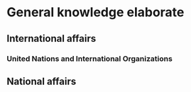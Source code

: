 # General knowledge elaborate

## International affairs

### United Nations and International Organizations

\begin{questions}

\question World conference on Women, 1975

\begin{solution}

The conference was held between 19 June and 2 July 1975 in Mexico City, Mexico. It was the first international conference held by the United Nations to focus solely on women's issues and marked a turning point in policy directives. After this meeting, women were viewed as part of the process to develop and implement policy, rather than recipients of assistance. The conference was one of the events established for International Women's Year and led to the creation of both the United Nations Decade for Women and follow-up conferences to evaluate the progress that had been made in eliminating discrimination against women and their equality. Two documents were adopted from the conference proceedings, the World Plan of Action which had specific targets for nations to implement for women's improvement and the Declaration of Mexico on the Equality of Women and Their Contribution to Development and Peace, which discussed how nations foreign policy actions impacted women. It also led to the establishment of the International Research and Training Institute for the Advancement of Women to track improvements and continuing issues and the United Nations Development Fund for Women to provide funding for developmental programs. The conference marked the first time that the parallel Tribune meeting was successful in submitting input to the official meeting and became a catalyst for women's groups to form throughout the world.

\end{solution}

\question United Nations Commission on Status of Women

\begin{solution}

The Commission on the Status of Women (CSW or UNCSW) is a functional commission of the United Nations Economic and Social Council (ECOSOC), one of the main UN organs within the United Nations. CSW has been described as the UN organ promoting gender equality and the empowerment of women. Every year, representatives of Member States gather at United Nations Headquarters in New York to evaluate progress on gender equality, identify challenges, set global standards and formulate concrete policies to promote gender equality and advancement of women worldwide. In April 2017, ECOSOC elected 13 new members to CSW for a four-year term 2018–2022. One of the new members is Saudi Arabia, which has been criticised for its treatment of women.

The commission was formed on 21 June 1946 and is headquartered in NY, USA.

\end{solution}

\end{questions}

## National affairs

\begin{questions}

\question Describe the 15th plan approach paper:
% \makeemptybox{1.5in} % use this to provide a box in question
\begin{solution}
The 15th plan approach paper is a piece of shit.
\end{solution}

\question Write about BIMSTEC.

\end{questions}

\begin{questions}

\question Discuss about the major impacts on people's lifestyle due to the geographic conditions of Nepal.

% \makeemptybox{1.5in} % use this to provide a box in question
\begin{solution}

Physical geography is the study of natural features and phenomena on the planet's surface and our interactions with them. These features include vegetation, climate, the local water cycle, and land formations. Geography doesn't just determine whether humans can live in a certain area or not, it also determines people's lifestyles, as they adapt to the available food and climate patterns. As humans have migrated across the planet, they have had to adapt to all the changing conditions they were exposed to. At first, particular cultures develop because of the physical landscape. Over time, those cultures exert their own influence on the landscape around them.

Life cannot be the same in arctic regions as in the tropics; nor upon deserts of drifting sand as upon the grassy steppes which afford the natural home for wandering shepherds and their herds; nor upon the seacoast with its fisheries and commerce as among the mountains with their forests and mines. But it is not alone the extreme and unusual manifestations of nature which affect the life of man. So relatively inconspicuous a fact as the presence of a creature adapted to become a beast of burden might enable one people to grow into a triumphant race, contributors to a dominant civilization, and the absence of such a creature might condemn another race to backwardness and final extinction.

Geography, in overall, affects socio-economic lifestyle of people in following ways:

\begin{enumerate}
\item Geographic conditions determine the size of populations.
\item The economic occupations of a people are determined by their geographic environment.
\item Stagnation or progression are conditioned largely by geographic surroundings.
\item Lawlessness is the natural consequence of geographic inaccessibility
\item The form of government is affected by geographic conditions
\item Tastes and social and domestic customs are influenced by geographic conditions: Football is out of place in the tropics, and ice-skating is impossible. Athletic sports are indigenous to cool climates, and are the objects of amazement to inhabitants of torrid regions. The long evenings of the northern winter call into being suitable pastimes.
\item Ethical differences are largely influenced by geographic environment
\item Mythologies and religions are influenced by geographic environment: What the nature-myths of a people shall be depends in part upon what aspects of nature in their neighborhood are most impressive, whether they live by the sea, upon the banks of a great river, among the mountains, in the depths of the forest, or on a plain where the overarching sky with sun and stars chiefly command the gaze. The existing form of earthly power and authority tends to shape man's notion of divine rule.
\item Geographic conditions affect the moods and psychic tendencies of a people: General vital processes, upon which the action of the brain and nervous system depends, affected by conditions of heat, light, and moisture, but the nerves themselves are directly stimulated or depressed. To this cause has been ascribed the fact that the cradles of civilization have been found in dry regions like the Egyptian oasis in the desert, and the plains of Iran and of Central America. Not only does climate affect the permanent tendencies of races, but passing changes of the seasons affect the moods of men. Alternations of the seasons give variety to life and stimulation to the imagination.
\item Routes followed by migration, war and commerce have been marked out by geographic highways, and these have been the great distributers of human populations, customs, and commodities.
\end{enumerate}

\textbf{Land Formation}
Land formation is the physical shape of an area and the several processes that help form that shape. One process that makes a big impact is plate tectonics: the movements of crustal plates on the Earth's surface. These plates are constantly sliding past and colliding into one another. Plate movements can affect the availability of water by disrupting rivers and they disturb land formations that humans have settled on, like an earthquake ravaging a major city. Animals hunted by humans for food can be displaced as well, forcing people to move to another area to survive. Thronging cities are found at points of geographical advantage.

\textbf{Soil}
Soil carries out several functions that profoundly impact human activity. Soil recycles nutrients, regulates water quality, sustains life, and provides structural support for buildings. Without healthy soil, a previously fertile area turns into a desert, making it difficult to sustain vegetation and prevent massive loss of life. Soil doesn't just provide for agriculture, it also helps modern life because it contains minerals. These minerals include ore, which contains metals used for electronics and peat used for heating. People may move temporarily to more fertile areas to provide for their families, especially if they live in poorer countries like Kenya.

\textbf{Water Access}
Water is purified by evaporation into the atmosphere, from where it falls back to land and the oceans through rainfall. All humans need water to survive, and depend on regular rainfall and other sources of clean water for drinking and agriculture. Water is found above, on, and under the ground. People tend to settle near bodies of water such as oceans, rivers, and lakes for easy access to large amounts of water. For example, nearly the entire population of Egypt is concentrated around the delta of the Nile River because the rest of the country is an arid desert.

\textbf{Climate}
Climate is the pattern of variation in temperature, humidity, and pressure over an area for long periods of time. There are several types of climates: tropical with high rainfall and temperatures over 18 degrees Celsius, dry, subtropical with mild winters, continental with cold winters, and polar. People have not only adjusted their clothing and housing based on temperature, but their bodies have also adapted. The Masai people have longer limbs that help them lose body heat in the warm climate of East Africa. Arctic-dwelling Inuit adapted by storing more body fat and increasing metabolic rates.
\end{solution}

\question What is the current status of languages used in Nepal according to Language Commission ?

\begin{solution}

Six new languages have been added to the list of 123 languages spoken in Nepal. These newly discovered one include:

Kanchanpur: Rana Tharu,
Manang: Nar Phu,
Gorkha: Chum (Syaar) and Nubri (Larke),
Dolpa: Poike, and
Mustang: Serake (Seke)

Current Chairman of the Language Commission Dr. Lava Dev Awasthi submitted the annual report to President in her Office at SheetalNiwas. Prior to it, the national census 2068 had enlisted 123 languages as the languages spoken in Nepal. The list then had grouped 68 languages of the Sino-Tibetian family, 48 languages of Indo-European family and one each of Dravidian family (Uraon-Kudukh) and Austroasiatic family (Santhali) and a language with anonymous identity (Kusunda) as in different language families.

There are 19 languages with more than 100,000 speakers. This consists of 95.91\% of the total population. Among other languages spoken by the rest of the population 24 languages like Dura, Kusunda, Tilunga have a small number of speakers which has ultimately led them on the verge of extinction.

Among others at stake are: Pali, Sankskrit and Bhot.

The report blames excessive craze for English, colonial mindset and the illusions generated by the global market substituting the local one for endangering glorious linguistic diversity and multicultural lifestyle of Nepal.

To facilitate its activities the commission has prepared the list of experts of 101 languages.

The Commission has suggested to form a High-Level Linguistic Policy Determination Committee and assign it the task of coordinating and facilitating various activities related to the constitutional and other legal provisions related to language.

\end{solution}

\question What is budget? Describe the weakness of Nepal's budgetary system.

\begin{solution}

National (Government) budget is a document prepared by the government or other political entity presenting its anticipated revenues and proposed spending for coming fincancial year. Nepal's budgeting system is a combination of top-down and bottom-up approach, which brings about a synergy between the national level plans and local level needs; and ensures that the budget fulfills the demands of both the state and the locals.

Normally, the process of budget formulation in Nepal would begin in January and end in July, when the fiscal year starts. However, with the provision of the Constitution of Nepal, 2015, the budget cycle has been moved forward to be presented on the date of 15th Jestha (May 28).

The budget formulation steps can be generalized into four phases:
\begin{enumerate}
\item Preparation
\item Enactment/legislation
\item Execution
\item Auditing
\end{enumerate}

The first step in formulating a budget is forecasting, wherein the sources of revenues and tentative areas of expenditures are identified. The process of forecasting is led by a Resource Committee (RC), which is chaired by the Vice Chairperson of National Planning Commission (NPC), and includes other members from NPC, members from Ministry of Finance (MoF), Central Bank of Nepal and the Financial Comptroller General Office (FCGO). The RC determines the size of budget by analyzing overall economic situation of the country with the help of macro-economic indicators. Once the forecast has been prepared, it is presented to the budget committee comprising of the members of the NPC and the MoF. The committee, after thourough discussion sets the budget ceiling, which limits the budget expenditure based on sectors and availability of resources. The committee also prepares the working guidelines for budget formulation. Thereafter, each of the line ministries is asked to submit their programs and budget estimates (both capital and recurrent) in accordance to the guidelines and sectoral budget ceilings. The line ministries then forward the guideline along with the budget ceiling and priorities to respective departments and agencies functioning under it, either at the district level or at the central level. Based on the guidelines, these agencies prepare the forthcoming year's programs and budget and send it back to the concerned departments. The departments compile the programs and budget of all agencies under them and submit it to the respective line ministries. Some negotiations can take place between Ministries and the departments before it is vetted and consolidated by the Ministers and forwarded to the MoF and NPC for finalization.

Planning -- Devolved programs are financed by the center but fall under the administrative purview of the District Development Committees (DDC), hence the process of budget formulation is different from top-down budgeting. The NPC sends guidelines to DDCs for district level plans and programs. The guideline is passed down to the VDCs and Municipalities, who hold village/town council meetings to discuss and prepare sector-wise development programs and projects. Interest groups such as the consumer committees, NGOs, political leaders, and citizens are included in these discussions. Their plans are then forwarded to the VDC/municipality where it gets accumulated. Once the VDC scrutinizes and gives a green signal to the plan, it moves up to the District Council which re-examines the budget and forwards it to the DDC. The DDC then hold meetings with district offices and finalizes district budget and priorities, which is then sent to the NPC and the Ministries. While this is the process that should be theoretically followed, it is not necessarily fully operated because of absence of popularly elected offcials. As departments are not given a sectoral budget ceiling, they generally do not take expenditure limitations into account; insted they look at project-specific targets as a guide for the budget.

Enactment -- Once the MoF receives the budget from all line ministries, inter-ministerial meetings are held to vet and finalize the national budget. Similarly, the NPC discusses all the programs submitted by the Ministries, and finalized those programs in consideration of the relevancy, budget allocation, and budget handling capacity of the Ministry. Before the budget is presented in the parliament, the parliamentarians are presented with a draft budget document for them to discuss the sector-wise specifics. The comments and queries that arise during the ministry-specific discussions are discussed in detail until the relevant ministry and parliamentarians are satisfied with the clarifications provided to their queries. The budget is presented by the government only after the ministry level budget discussion ends. If the majority agrees with the budget then it is approved and is presented to the national Parliament in the form of a Budget Speech by the Minister of Finance.

Execution -- It is also called the procedure of releasing budget. The process of fund release starts with the approval of the budget by the parliament. Two further steps are required after the parliamentary approval of the budget:

\begin{itemize}
\item Finalization of work programs consistent with the ratified budget for each spending unit by the respective line Ministries and their approval by NPC
\item The formal delgation (through official notification) of authority to spend by the Secretary of Finance to sectoral Ministries and then to project managers.
\end{itemize}

Immediately after completion of the discussion on the underlying principles and policies, the Finance Ministries puts before the parliament the Vote on Account Bills, which authorizes the government to spend a specified amount in advance. The process of releasing budget is as follows:

\begin{enumerate}
\item Whereas up to one-third of the previous year's expenditure was often released under the advance bill past fiscal years, the government can now advance up to one-third of the budget for core projects, two-third or one-sixth for remote projects and one-sixth for regular and other programs. Subsequent release can follow after the Appropriation bill gets of the Head of the State assent. Budget release will be made on monthly basis. In the past, trimester budget release was in practice. However, the Financial Comptroller General Office (FCGO) has maintained the trimester and lump sum system for subsidies (DDC, VDC, Education, health, Public corporation, Companies), controlled budget (Medical care, gratuities and others).
\item For donor-funded projects, budget will be released on a pre-funding (donors have to put deposit to GoN, treasury in advance) and reimbursement basis (applied for loan-financed projects and to some extent for bilateral donor-financed projects depending upon the agreement.)
\item The system of imprest account established under ADB and WB-financed projects have also been maintained under which the project authority can withdraw directly from the said account.
\end{enumerate}

After the approval of the Appropriation bill, MoF will inform the entire sector ministries on the project details of the approved budget, and send the sources book on foreign aided projects and letter of authority for all expenditures to all ministries, FCGO and Auditor General's Offices (AGO). Line ministries also forward such budget details and authority latter for expenditure through their concerned Department/Project Coordinator Offices (PCO) to the district line agencies with copies to the FCGO and each District Treasury Offices (DTO).

\begin{itemize}
\item The Department/PCO prepares the unit/wise program supported by budgetary details both source-wise and items-wise and forward it to the NPC and line agencies. In that process, the central level projects will be approved by the NPC and the district level projects by the ministries concerned.
\item After the approval of the program as maintained in (a) the Department/PCO make available to each unit under it the program and budgetary detail. Then each project unit and PCO submit the monthly release reports along with copies of the approved program and authority letters giving budgetary details to the nearest DTO.
\end{itemize}

The FCGO and DTO play important role in the budget release process. The DTOs process all request and will release the funds requested to respective agency's bank account. DTO releases the fund upon the receipt of the following documents:

\begin{enumerate}
\item Authority letter from the concerned ministry,
\item Release order to DTO by FCGO,
\item Project/program duly approved by NPC and document in the budget,
\item The FCGO release funds on a monthly basis, provided the above mentioned conditions are fulfilled and the budget requests tally with the sources book,
\item DTO release the fund only after receiving the statement of expenditure of the previous month from the requesting agency,
\item DTO is also empowered to release the donor portion budget on a reimbursement basis, if so provisioned in the sources book,
\item In the case of pre-funding arrangement in the sources book, budget is released to the extent of donor contribution available.
\end{enumerate}

Auditing -- The final phase of budget cycle is auditing. This is the overall responsibility of the Auditor General (AG) to prepare the annual report after accomplishing auditing of all government transaction. The AG presents its annual report to GoN, which is later forwarded to parliament for discussion and implementation.

\end{solution}

\question What are different types of budget? What are the needs and importances of government budget ?

\begin{solution}

A budget can be of three types
\begin{itemize}
\item Balanced budget: when government receipts are equal to the government expenditure.
\item Deficit budget: when government expenditure exceeds government receipts. A deficit can be of 3 types: revenue, fiscal and primary deficit. A budget deficit occurs when an individual, business or government budgets more spending than there is revenue available to pay for the spending, over a specific period of time.
\item Surplus: when government receipts exceed expenditure.
\end{itemize}

Need and importance of a government budget
\begin{enumerate}
\item Planned approach to government's activities
\item Integrated approach to fiscal operations
\item Affecting economic activities
\item Instrument of economics policy
\item Index of government's functioning
\item Public accountability
\item Allocation of resources
\item GDP growth
\item Elimination of poverty
\item Reduce inequality in distribution of income
\item Tax and non-tax receipt
\end{enumerate}

\end{solution}

\question What is good governance ?

\begin{solution}

There are various definitions of the term \textit{good governance}. These definitions are based on normative assumptions about how decisions should be made within organizations and the functioning of formal and informal structures for implementing such decisions. The UN Commission on Human Rights identifies transparency, responsibility, accountability, participation, and responsiveness as key attributes of good governance. By linking good governance specifically to human rights and sustainable development, the UN explicitly recognizes that governance issues are global in nature and consequently require more nuanced and integrated approach. The Canadian International Development Agency defines good governance as the exercise of ower by an organization (or government) in an effective, equitable, honest, transparent, and accountable way. This definition is consonant with a shift among member countriess of the Organization for Economic Cooperation and Development (OECD) to respond to increasing pressure ushered in by final crises, a globally coordinated economy, and dissatisfied citizens. Some of the trends that flw from this changing governance context include downsizing public service, undertaking regulatory reforms, measuring performance, benchmarking progress, and linking more explicitly actions and outcomes. This approach to governance focuses on how organizations are directed, controlled and shown to be acting responsibly.

Good governance is increasingly seen as essential for ensuring national prosperity by increasing acccountability, reliability, and predictability of decision making in governments, corportations, and non-governmental organization. Furthermore, this concept is being used in the development and management literature because bad governance is often identified as a root cause of social inequality, development failures, and corporate scandals.

The UNDP (1997) articulates eight principles of good governance. These principles are:

\begin{enumerate}
\item \textbf{Equality of participation in decision making.} All people, irrespect ve of sex, class, or race should be heard and allowed to participate in deliberations that affect them directly or indirectly. In democratic societies, citizens can participate in various ways, ranging from voting to involvement in acts of civil disobedience. In many instances, participation must be informed and organized through civil society actors who can often leverage resources more successfully. Good governance implies that organizations encourage participation from those who may both benefit or be harmed by any decisions taken. Participation also means that individuals have the rights of freedom of association and expression, and to participate in organized civil society without fear of retribution or the stigma of being labeled unfairly as a "special interest" group.
\item \textbf{Organizations must be responsive to the needs of all stakeholders in a reasonable timeframe.} On one level, this means that organizations must hire, train, and retain employees to achieve optimal response time and high quality outcomes. On a more general level, organizations must ensure that they have the capacity, and in some cases the autonomy, to implement changes to structure and management systems to maximize efficiency.
\item \textbf{Organizations must mediate differences between stakeholders to reach a broad consensus.} Good governance requires that organizations involved in divisive issues like abortion, stem-cell research, human cloning, euthanasisa, etc. enter such debates in the spirit of cooperation and mediation. To achieve this goal, organizations must treat all stakeholders consistently and fairly.
\item \textbf{Organizations must be accountable to the stakeholders they serve.} Good governance requires a broad definition of who such stakeholders may be. Many organizations limit intentionally the list of those they define as valid stakeholders to narrow the scope of decision-making authority, the range of topics addressed, and the nature of the decisions that are made. In general, organizations should be accountable to those affected by the entire range of decisions or actions made and implemented by an organization.
\item \textbf{Organizations must strive for transparency in their decision-making processes so that interested parties can understand the bases of decisions and monitor progress.} Good governance requires that organizations justify decisions made by demonstrating how such decisions respect the precedent from previous decisions.
\item \textbf{Organizations must work within legal frameworks that are crafted in fair ways, enforced impartially, and attuned to human rights issues.} Good governance means that a country’s legal environment should be conducive to development. Investors must feel comfortable that due process will be followed in all countries of interest, and that a wide range of issues including protection of intellectual property, fair application of trade subsidies and sanctions, and a regulated financial marketplace exist. Organizations must also follow the laws of the land and ensure that all decisions made are consistent with such laws.
\item \textbf{Decisionmakers should have a broad and long-term vision on how to better the processes of governance to ensure continued economic and social development.}
\item \textbf{Good governance involves guaranteeing the rights of all individuals to maintain and improve their well-being in an equitable and inclusive manner.} This principle conveys the message that good governance is about stewardship and care and that it involves the highest ethical positioning possible.
\end{enumerate}

Clearly, good governance is more political than technical in nature and emphisizes the primacy of equality and the value of vision, strategic thinking, and planning. Good governance is a tool for making organizations work more effectively in a world where trust is declining in government, industry, science, and other institutions. Good governance is based on democratic values that stimulate administrative reforms that affect a range of organizations.

The World Bank has compiled a list of six dimensions of public-sector governance that are used in an aggregate fashion to measure the quality of governance: voice and accountability, political stability and absence of violence, government effectiveness, regulatory quality, rule of law, and control of corruption. As new global standards of governance emerge, indicators like these can be used to diagnose failures and to suggest solutions to a range of performance and process issues.

Good governance is an ideal that is difficult to achieve. Although good governance requires a systematic approach to ensure that organizations are transparent, honest, and oriented toward equity issues, its practice is uneven across organizations and sectors. To ensure that good governance prevails, elected representatives, corporative executives and boards of directors, professional bodies, and civil society groups need to become more active in learning about the perils associated with "bad" governance and push for stronger laws and policies that protect the public interest.

\end{solution}

\question What is drug abuse ? What are the effects and consequences of drug abuse ?

\begin{solution}

The substance that affects our mind and organs and damages our body if used in uncontrolled amount is drug. The habit of taking drug regularly is drug abuse or drug addition. Drug abuse and addiction have negative consequences on individuals and society as well. In reality, drug addiction is a complex disease, and quitting it takes more than good intentions or a strong will. Drug abuse is a serious public health problem that affects almost every community and family in some way. Each year drug abuse causes millions of serious illnesses or injuries. Drug abuse also plays a role in many social problems, such as drugged driving, violence, stress, and child abuse. It can lead to homelessness, crime, loss of employment, failure in school, domestic violence, etc.

Generally, drugs are illegal. Some of the drugs used and supplied by the drug users and drug traffickers are herion, smack, cocaine, cannabis, etc. Selling of such substance is illegal subject to criminal offense. Although strict laws are in place for punishing those who are involved in drug trafficking business, several people are involved in it. Below are some of the reasons that make it very difficult to stop drug trafficking:

\begin{enumerate}
\item The traffickers run this business in an organized way.
\item The traffickers use their private means of transportation for supply.
\item They have good link in customs, airport, etc.
\item There is good deal of money in this business.
\item The traffickers have link and wide network with high ranking officials and politicians.
\end{enumerate}

\textbf{Causes of taking drug}

The use and trend of using drugs is increasing rapidly in the world. About 4\% of the world's population use drug of some form. Many adolescents, teenagers and youth easily fall to drug abuse than elders because they are easily motivated by traffickers. The causes of drug taking are:
\begin{enumerate}
\item Due to influence of bad company, they trust their peer groups and under peer pressure, youths start using drugs.
\item Drug traders abuse them for their criminal purpose.
\item Attraction to advertisement and promotional activities that youths are inclined to imitate.
\item Due to lack of peace in family environment.
\item Lack of love and care from family members or related peers (girl/boy friends)
\item Teenagers have high expectations and when they are not fulfilled they feel frustrated and take drugs as resort.
\end{enumerate}

\textbf{Effects of drugs to and individual}
\begin{enumerate}
\item Cannot continue education
\item Failure and setbacks in exams and cannot develop career
\item Loose jobs due to decreased attention to work
\item Possibility of contracting diseases like AIDS, Cancer, etc
\item Suffers from financial crisis
\item Increase in criminal attitude
\end{enumerate}

\textbf{Effects of drugs in a family and society}
\begin{enumerate}
\item Emotional stress in the family
\item Family loses peace and prestige
\item Financial crisis in the family
\item Kids are victimized
\item Squabble and conflict with neighbors
\item Accident, robbery, murder, kidnapping and criminal activities increase in the society
\item Society struggles with economic and infrastructure development
\item Society loses active and creative manpower
\end{enumerate}

\textbf{Solution to the problem of drug abuse}
\begin{enumerate}
\item Strict laws should be made and implemented against drug traffickers.
\item Mass awareness programmes should be conducted to aware general public about the consequences of drug abuse
\item Various social organizations should play an active role in raising awareness against the drug abuse
\item Children and youths should receive proper counselling
\item Children should be raised in a good environment with proper love and care from parents
\item Rehabilitation centres should be provisioned for those seeking institutional support
\item Family and society should develop positive attitude towards those individuals committed to refrain drug use.
\end{enumerate}
\end{solution}

\question What is social conflict? Discuss about the causes and consequences of social conflict in Nepal.

\begin{solution}

A society composed of diverse of individuals and groups. Each individual or group within a society have their unique ethnicity, language, culture and religion and socio-economic background. Similarly, it is hard to find individuals with common pursuit of interests, hobbies, habits and perspective. Therefore, in a ways, diversity itself gives way to conflict. Individuals differing for various interpersonal attributes and socio-cultural background can have a sense of amusement, non-acceptance, dispute/debate and disagreement in simple to moderate manifestation. In extremes of those, feelings of envy and grudge as well as tendency to exploit physical means of harm arises. All these happenings are characteristic of social conflict.

Following factors give rise to social conflict in Nepal

\begin{enumerate}
\item An individual loses trut in other and fails to respect his rights and authorities
\item Unemployment
\item Increase in poverty
\item Economic inequality
\item Indifference to social customs and values
\item Drug abuse and intoxication
\item Lack of social justice
\item Lack of education and awareness
\end{enumerate}

Although there are some \underline{positive} consequences of social conflict, including progression of socio-economic transformation, increase in awareness, improvement of social justice system and occassional enrichment of solidarity, several \underline{negative} consequences of it exit. Some of which are:

\begin{enumerate}
\item Disruption of social peace and order
\item Increase in criminal activities of robbery, murder, kidnapping
\item Encroachment of personal rights and feedom of individuals
\item Social tradition will be replaced by wrong social customs and values
\item Socio-economic development and physical development will be stalled.
\end{enumerate}

Acknowledging that social conflict has a wide reach within multiple socio-economic, religious and political sphere of a community and a nation as a whole, the situation should be resolved creatively rather than forcibly. A peaceful debate and a harmonious mindset with the feeling of tolerance are the pre-requisite for social order setting.
\end{solution}

\question What are the problems in implementing public policy in Nepal ?

\question How can we control the deforestation that might be caused by socio-economic factors ? Explain

\begin{solution}

Deforestation is the clearence of forest or woodland for extracting natural forest product such as timber, firewood, medicinal herbs, or any other form of human or human induced activities that result in loss of forest species. Such activities may include encroaching forest space and overgrazing, etc.

Most of the population of Nepal dwell in rural areas with minimum access to urban infrastructure -- easy transportation, well developed alternative sources of fuel, means of communication and specialized occupation. This means people are excessively reliant on natural unprocessed products derived mainly from forest, for making their living. The 2011 AD forest survey indicated that Nepal has more than 40% of its land area covered with forest, thus highlighting significant interaction of forest ecosystem with people, communities, biodiversity and economy. The relationship is more profound when the context is rural, which most of the Nepal is composed (82.93% according to 2068 BS census).

Still today, people use firewood as major source of fuel for cooking food to handling chores. In a lack of permanent residence building, several families still make thatched homes out of forest timber and tree cuttings. The latter is also fed to cattle as an important part of roughage diet since villages do not have reach to concentrate feed for the animals. Depleting an important reservior of human livelihood maker and animal provider in rural topography of Nepal will only make residents of these areas more vulnerable to economic shocks. When a household is engaged in forest timber accrual and supply as a source of earning, this dependence will lead to economic setbacks and overall lower quality of life during periods of lean supply from forest. Interestingly, the relationship applies conversely also, because regions like inner terai districts of Nepal, with inherently rich forest resources, are found to be progressing very quickly.

An accelerating rate of forest clearence can be controlled by one or more of the following measures:

1. Protection, utilization and benefit sharing scheme should be developed for community managed forest. Community participation in planning and execution of such schemes will make them have the feeling of ownership.
2. Alternative sources of energy should be promoted for fuel.
3. Marginal lands and shrublands should be disallowed for intensive agriculture and livestock grazing.
4. Acknowledging that every 1 hectare of arable land should be accompanied by 3 hectares of forestland, programmes for forest reclaimation and plantation should be intensified.

\end{solution}

\question What are the provisions in Constitution of Nepal, 2072 for activities, rights and duties of Commission for Abuse of Authorities ?

\begin{solution}

\end{solution}

\question What are the major reseasons for deforestation in Nepal ?

\begin{solution}

Deforestation is occuring in Nepal due to human and natural causes. Forest encroachment, illegal forest clearance, clearance due to waterway entry (river passage), land slide, forest fires, uncontrolled grazing, unchecked extraction of forest floor resources such as stones, pebbles, sand and minerals, lack of public awareness, etc are the major reasons for deforestation in Nepal. Several factors contributing to deforestation can be summarized as below:
\begin{itemize}
\item Excessive utilization of forest resources in physical infrastructure development.
\item Forest protection, conservation and promotion activities are not having impact.
\item Afforestation programmes and forest conservation endevours are not well organized and effective.
\item Very feeble participation of stakeholders in overall development of forest sector.
\end{itemize}
\end{solution}

\question What is the role of cooperative sector in economic development of Nepal ?

\begin{solution}

Cooperatives were initially established for raising income generating activities of group of peoples of common interest. Individuals organize into a cooperative voluntarily, cooperate for common good, and are righful to the benefits that arise.

\end{solution}

\question What are the current facilities and remunerations in place for public service personnels ?

\begin{solution}

The facilities and remunerations that public service employees receive are the benefits they are authorized to for dedicating their labor, skill and time in providing service on behalf of government. The reward-facilities may be monetary or non-monetary. The civil service act, 2049 and civil service regulations, 2050 provisions following reward and facilities to the employees:

Monetary reward-facilities

\begin{itemize}
\item Monthly salaray and allowance
\item Grade facilites (increment of salary) after serving for a year
\item Payed holiday service
\item Facility of retirement benefits upon phasing out of service
\item In event of heart, kidney and cancer diseases there is provision additional 5 lakhs support
\item Life insurance of upto 1 lakhs
\item Every year 1 month salary amount will be offered as festival benefit to working personnels
\item Retired personnels will receive a retirement benefit amount of 1 month in addition to regural amount every year as festival benefit
\item Saving of salary (10 percente) as provident fund and additional amount equal to the salaray fraction will be paid by government
\item Provision of payment for health treatment -- equalling 12 month salary for gazatted officer, 18 month and 21 months salary for non-gazatted personnels and personnels without level specification, respectively.
\item Two third of the increased salary will be available in retirement pension, in every raise in salary.
\item Family pension or retirement fund payment
\item Family will be granted Rs 150,000 in case the personnel dies while in service
\item For death of civic service personnel member in a family, child care allowance of 5000 for a child each (for 2 children) will be provided.
\item Monetary award in civil service day to awardees.
\item Allowance for uniform and dress
\item Educational fund, family fund and disabled personnel fund facilities
\end{itemize}

Non-monetary reward-facilities

\begin{itemize}
\item Relocation transfer every 2 years, alternating between rural and urban centres
\item If both husband and wife are employed on the same service they will be attempted for transfer to a common district
\item Non-gazatted personnels will most likely be transferred to nearest localities to their home.
\item Leaves of different kinds
\item For foreign residing ambassadors and personnels employed in consular offices, at most 5 years of unpaid leave will be provisioned
\item Employee service protection, service contract protection and employee protection related provisions
\item For advocating professional rights of personnels, freedom for alignment in trade union
\item For punishing a personnel on beaureucratic basis, provison of refarral to the public service commission.
\end{itemize}

\end{solution}

\question What are the recommendations for making public service more attractive in Nepal ?

\begin{solution}
\begin{itemize}
\item Update basic pay and salary features to reflect contemporary status
\item Develop "pay for performance" indicator and implement in all offices
\item Provision special facilities for personnels working in rural areas
\item Update allowance offerings on dressing and uniform
\item Construction of integrated residence facilities for personnels
\item Automate transfer and promotion system in order to make it more transparent and predictive
\item In order to provision personnels filing up vacant positions in public sector, employee recruitment system should be more responsive and expedient, possibly arraning for twice a year recruitment.
\item Improve workplace environment and render it free of unncessasry interferes.
\item Identification and punishment of wrongdoers amongs the recruited personnels in order to improve public image of the service.
\item Upgradation of public service act and regulations to reflect contemporary needs to make service modern and public friendly.
\end{itemize}

Finally, It should be acknowledged that public service personnels are the carriers of social change. Therefore the sector should be strengthened, efficient and progressive. For this to happen several fiancial, including monetory and non-monetory, amendments should be made. Recruitment process should be streamlined and moderninzed to allow easy entrance of competent individuals. It should be ensured that the personnels are efficiently mobilized. Only then, the public service sector can manifest its full potential. This develops both the service sector and its employees and improves the productivity of the service.

\end{solution}

\question What is devolution ?

\begin{solution}

Devolution is defined as the transfer of power from higher to lower units of any system. In its broad form devolution resembles decentralization, but is often regarded as being more complete and permanent than decentralization. Most frequently, devolution is used with reference to the transfer of responsibilities and authority from central to subnational (or regional to local) levels of government. The World Bank distinguishes between deconcentration, delegation, and devolution as three distinct modes of administrative decentralization of the redistribution of authority, responsibility, and financial resources for providing public services. The three types are differntiated according to the degree of transfer, with decentralization being the weakest form and delegation coming next. 

Hence, devolution is regarded as the strongest mode of decentralization in the sense that powers are devolved to political entities with a separate corporate status, such as local or regional governments. That is why devolution is also referred to as political decentralization. 

Motivations for devolution in that sense include the perception that devolved governments are best placed to develop and implement policies that exploit endogenous local or regional capabilities and are, hence, an appropriate reaction to increased competition between regions in a globalized economy.

To qualify as a devolved system, the subnational levels of government should be legally established as institutions that exercise power within clearly recognizable geographical boundaries. Other criteria include democratic institutions such as popular elections and the existents of assemblies.

Nepalese context ???

\end{solution}

\question What is E-government ?

\begin{solution}
E-government (electronic government) refers to the impact of information and communication technologies, particularly the Internet, on the values, processes, and outcomes of public bureaucracies.

Government-to-government interactions are concerned with the use of technologies to enhance the internal efficiency of public bureaucracies, through, for example, the automation of routine tasks and the rapid sharing of information between departments and agencies. Government-to-business interactions typically involve the use of the Internet to reduce the costs to government of buying and selling goods and services from firms. Government-to-citizen inter- actions involve using the Internet to provide public services and transactions online, and to improve the design and delivery of services by incorporating rapid electronic feedback mechanisms, such as instant polls, Web surveys, and e-mail.

Use of information and communication technology in government first expanded during the 1950s and 1960s, the heyday of ideas of scientific administration. However, e-government as it is most commonly understood today emerged as an agenda for general reform of the public sectors of liberal democratic political systems during the early 1990s. U.S. President Bill Clinton's administration led the way with the 1993 National Performance Review of the federal bureaucracy.

The ubiquity of computer networks offers the potential to increase political participation and reshape the state into an open, interactive, network form, as an alternative to both traditional, hierarchical, bureaucratic organizations and more recent, marketlike forms of service delivery based on the contracting out of public-sector activities (usually termed the new public management). Government becomes a learning organization, able to respond to the needs of citizens, who are in turn able to influence public bureaucracies by rapid, aggregative feedback mecha- nisms such as e-mail, online discussion forums, and interactive Web sites.

Alternatively, e-government does not necessarily require greater public involvement in shaping how services are delivered, but instead, indirectly benefits citizens through the efficiency gains and cost savings produced by the reduction of internal organizational friction, chiefly via the automation of routine tasks. It joins and coordinates the activities of previously disparate government departments and services.

The critics of e-government suggest that changes are limited to a managerial agenda of service delivery more consistent with the new public management and that the opportunities offered by the Internet for invigorating democracy and citizenship might be missed.

\end{solution}

\question Explain the role of tourism sector in the economic development of Nepal.

\begin{solution}
Tourism is one of the highly potential sectors for economic development of Nepal as it expands the opportunities for employment, income generation through indirect involvement and direct earning of the foreign currency.

The home country to 8 of the world's top 10 highest peaks, birthplace of the Gautam Buddha and a center of faith for large swathe of hindu piligrims around the world, Nepal, also hosts numerous culturally rich societies as well as world heritage sites.

According to World Travel and Tourism Council (WTTC) annual report in 2018, travel and tourism is one of the world's booming industries, generating approximately 8.8 trillion USD annually. Over 600 million international tourists visit different parts of the world every year.

According to Lonley Planet, Kathmandu is the 5th top travel destination in the world for the year 2019. Recent years have seen positive signs of progressing tourism industry with the increase in inflow of foreign tourists after the devastating 2015 Earthquake. According to economic survey, 2018/19, the number of tourists arrivals in 2018 (not counting tourists who arrived by land) was 1173072, which is 25% more than 2017. The tourism industry brought in foreign currency equivalent to 76.09 billion NRS in the FY 2017/18.

In 2018, the number of registered travel agencies reached 3508 and trekking agencies 2649. Government has formulated policies and allocated a budget of Rs 2.68 billion for the FY 2019/20 to support tourism sector in developing infrastructure and encouragin environment-friendly tourism activities. Rs 15.85 billion has been allocated for aviation sector improvement in the same year. Unfortunately worldwide spreading of COVID-19 pandemic, which reinstated nationwide lockdowns and tightened travel restrictions, caused government to retract its plans for launching a Visit Nepal 2020 campaign.

\end{solution}

\question What do you mean by periodic plan ? What are the major strategies adopted by the ongoing periodic plan (2073/74-2075-76) ?

\question What do you mean by environment management ? Describe the interrelationship between environment management and sustainable development.

\begin{solution}

Environment management is concerned with the description and monitoring of environmental changes, with predicting future changes and with attempts to maximise human benefit and to minimise environmental degradation due to human activities. Environmental managers are a diverse group of people including academics, policy-makers, non-governmental organisation (NGO) workers, company employees, civil servants and a wide range of individuals or groups who make decisions about the use of natural resources (such as fishers, farmers and pastoralists). Yet, characteristically, environmental management is about decision-making -- and it is especially concerned with the process of decision-making in relation to the use of natural resources, the pollution of habitats and the modification of ecosystems. Fundamentally, then, environmental management is a political activity because those decisions - about resources, pollution and ecosystems - are never neutral or objective.

Rural parts of Nepal (home to 81.75\% population) are traumatized by the poor geographical terrain wherein majority of household are reliant on forest (constitute 44.74\% of total area), biodiversity and natural watershed resources -- to the extent that these resources are already seeing a peril. The environment here is subject to the stresses and strains of deforestation, lossof top soil, misuse of pesticides or insecticides, soil contamination, a decrease in productivity, watershed disruption, a shortage of resources, landslides, flooding and indoor pollution. The general environmental problems in urban cities and municipalities are air and water pollution, unmanaged solid waste, the lack of land-use planning, inefficient urban infrastructure, a conglomeration of manufacturing establishments, resource shortages, over-crowding and loss of vegetation.

Currently there are 5,646 industries in operation in Nepal (Registered at DoI 2013/14), composed of agriculture and forestry, energy, manufacturing, service, construction, mining and tourism sectors. Capital wise, there are 686 large, 1330 medium and 3630 small industries.

Thus, in this context with need of rapid economic development through extensive resource mobilization, amidst the pushbacks from changing global climate, environment management and its conceptual ties with sustainability at the core, holds much greater importance. Some interventions are already in place. Those constitute:

\begin{itemize}
\item Constitution of Nepal, 2015; Article 30: Right to Clean Environment
\item SDG Goal, 2030
\item Environment Protection Act, 1997: The main thrusts of the Act and the Regulation are pollution control and environment assessment (EA). Regarding environmental pollution prevention and control, a pollution control permit system is conceived in the regulation. Detailed procedural approaches including environmental standards are identified by MOEP and executed through concerned line agencies. EA, the other environmental tool, is categorized into two parts: initial environmental examination (IEE) and environmental impact assessment (EIA). Development projects under the scope of IEE will be cleared by the concerned line agency, whereas MOEP will concentrate on the EIA category projects. Here again, monitoring of the EA-granted projects by MOEP has to be carried out by the concerned line agencies. Similarly, a provision of a revolving fund for pollution control, environment and heritage conservation, awareness creation, research and award business exists in the regulation. In addition to these, a compensation claim of damage due to environmental pollution caused by any sources could create controversies because of its vagueness and complaint handling procedures.
\item Nepal Standard (NS) -- Nepal Bureau of Standard and Metrology
\item ISO 9001 Quality Management System: more than 600 companies registered
\item ISO 14001 Environmental Management System: more than 30 companies registered
\item ISO 14006
\item Status and Assessment of EMS Implemented Industries of Kathmandu Valley, MoI, 2009 
\item Environment Sector Programme Support (ESPS) 2000
\end{itemize}

\end{solution}

\question What is the role of public, private and community institutions in environment management ?

\begin{solution}
The act of describing, monitoring, predicting changes and maximizing human benefits from natural resources by maintaining a balance in their use and conservation without negatively affecting their quality and availability for future generations is called environment management. The role of public, private and community institutions in environment mangement is highlighted below:

\textbf{Public sector}

\begin{enumerate}
\item Forest, watershed, ponds and water reservoir conservation
\item Reducing negative impacts of climate change and introduction of green development concept
\item Mandatory provisioning of environmental impact assessment in development and construction projects
\item Air pollution, water pollution, sound pollution, soil pollution, food pollution and industrial pollution control and setting threshold in place for keeping them on check
\end{enumerate}

\textbf{Private sector}

\begin{enumerate}
\item Respecting and implementing plans, policies and laws-bylaws set forth by government
\item Proper management of industrial and manufacturing wastes
\item Public construction projects should be environment friendly
\item Bearing of social responsibility
\end{enumerate}

\textbf{Community sector}
\begin{enumerate}
\item Emphasis on organic farming and synthetic chemical-free fertilizer management in farming
\item Increase awareness on sanitization and proper waste disposal in society
\item Increase role in deforestation control
\item Lauch campaign on waste management and develop community level infrastructure such as public toilet and waste treatment unit for the activity
\end{enumerate}

\end{solution}

\question (Long answer type) Briefly analyse the existing situation of poverty in Nepal. Also mention the measures to be taken for poverty reduction in future.

\begin{solution}

Poverty alleviation

The state of economic and social backwardness is called the poverty. A set of economic and humanitarian measures, strategies and activities intended to permanently lift people out of poverty is known as poverty alleviation/reduction. There are policy, legal and institutional efforts being made in Nepal to reduce poverty.

The consitution of advocates and the sustainable development goals have highlighted social security and justice for people of all gender, regions while lending special emphasis to economically backwarded group of people in the society. Several programmes launched in the past two decades attempted to address the issue of poverty reduction and since the 10th five year plan, the issue was tackled systematically. Povery was categorized in three dimensions -- income poverty, human poverty and social deprivation. Currently more than 50 programmes aimed at lifting poor of their status are launched. In order to ensure that such programmes recognize true poverty stricken households and provide require interventions, a task of poor household identification and issuance of identity card to those has been on-going. Consequently, Nepal has made a significant progress in addressing poverty and improving human development index (HDI). Still, currently 18.7% of the population lie below poverty line and 28.6% of population is poor according to multidimentional poverty index (2018/19). This means we are still far from being established as a affluent nation.

Sustainable development goals envisages, all multi-dimensional indicators of poverty addressed, which includes increament of per capita income and reduced economic inequality among classes of people of different geographical locations, gender and social sectors and reformed national efforts towards this end in future. Similary, efforts of public, private and community and NGO, INGO, including development stakeholders need to be concerted and streamlined with strong cooperation for poverty reduction.

The 15th plan foresees a reduced absolute poverty rate to 11% and multidimensional poverty indicator to 13% by the end of planning period. Likewise it approaches for significant improvement of economic inequality between different income group of people.

Apart from strategic and working course of action set forth by government for current planning period, a general framework of measures for poverty alleviation are given below:

\begin{itemize}
\item Income generation is the major safeguard against poverty, henceforth activities promoting employment and skill development should be promoted
\item The distribution of poor households -- location, size and status should be recorded and database updated regularly
\item Identity card should be distributed among the identified households in order to facilitate easy launching of programmes to the target group.
\item Policy amendments with allowance package for truly poor individuals should be made
\item Programmes and projects aimed at skill enrichment of different sectors of people should be launced based on priority
\item Settlement plans for refugees should ensure their upliftment
\item Street children, disabled and elder citizen should be granted special support
\item Equal opportunity for employment to all classes of citizens
\item Government should aim for improving livelihoods of the poor through their self-reliance
\item Promote activities that increase self-employment. For this, agriculture commercialization and diversification should be done at policy level and supply of fertilizer, improved seeds and chemicals should be assured.
\item Investment environment should be improved for increased investment in agriculture, manufacturing, trade, tourism, health and education.
\item Fostering of inter-agency cooperation between government organizations in the fight against poverty.
\end{itemize}

A state of poverty reflects weak privilage for a nation and its citizens. It also means that the economy is underdeveloped and unhealthy for modern infrastructure attainment. Thus a targeted approach, that identifies and arranges basic facilities for the poor so as to enable them uplift their livelihood through skill generation and income generation enterprise is the current necessity in nationwide fight against poverty.

\end{solution}

\question What are the development related policies mentioned in constitution of Nepal ?

\question Mention the problems for achieving good governance in Nepal.

\question What do you mean by rule of law ? Explain.

\question What is the meaning of reservation ? Why is it necessary in government services ? Mention.

\question (Long answer type) What type of relationship have been envisioned between federal, state and local levels in the constitution of Nepal ? Explain.

\question How does the management information system help in decision making process ?

\question What do you mean by inventory management ("Jinsi byabasthapan") ? Highlight about its importance in Nepalese public administration.

\question Write short notes on:
\begin{enumerate}[label*=\alph*., leftmargin=1cm]
\item Tax reduction at source
\item Civil service 
\end{enumerate}

\question What are the geographical features of Nepal ? Mention in brief.

\question Although, Nepal is an agricultural country, what are the reasons for decreasing productivity of arable land in recent years.

\question What are the negative impacts or such impacts possible due climate change in Nepal ? Mention.

\question Write about the "Chepang" ethnic group.

\question What provisions and guidelines have Forest act, 2049 set for utilization and management of forest in Nepal? Mention.

\begin{solution}

The Forest Act, 1992, defines national forest, state-managed forest, protected forest, community forest, leasehold forest, religious forest and private forest as well as ownership of different types of forest, and their management. The Act encourages people to own and to use forest, rather than depend on national or state-owned forest. The Forest Regulation, 1994, fixes users' price rates for timber, fuel-wood, medicinal plants and herbs, flowers and furs, fruits and seeds, bark, logs, and allied forest products. Likewise, charges for animal and cattle grazingare also fixed by the regulation.

Similarly, separate regulations for national parks such as the Royal Chitwan National Park and Royal Bardia National Park make it possible to charge different fees for entrance and recreational activities such as safari, hunting game species and fishing. Another milestone in the forestry sector is the Buffer Zone Management Regulation, 1995, which aims to harmonize relation between national parks and the people around those parks. This regulation also encourages the communities around parks to form users' groups so that they can mange and use the buffer zone resources.

\end{solution}

\question (Long answer type) What is energy crisis ? What are the measures that can be taken to solve the crisis ? What are the different sectors affected by energy crisis ?

\question Explain briefly on the prospect of hydroelectricity development in Nepal.

\question What is human development index (HDI) ? Explain in brief.

\question Discuss in brief the role of private sector in economic development of Nepal. 

\question What is poverty ? What is the difference between absolute and relative poverty ?

\question Write short notes on:

\begin{enumerate}[label=(\roman*)]
\item Ethnic groups of Nepal
\item Biodiversity
\end{enumerate}

\question What is the status of environmental pollution in Nepal ? Discuss about the efforts made by Government of Nepal in reducing effects of environmental pollution and preparing for climate change ?

\question What is meant by standard time ? Mention how is standard time of Nepal determined ?

\question What are the measures that should be taken to conserve forest resources in Nepal ?

\question Write in brief about the Lhosar festival celebrated in Nepal.

\question Justify: Unplanned urbanization negatively impacts development of nation.

\question How are indigeneous and local ethnic groups prioritized in Nepal ? Mention what strategies are taken by government to that end.

\question (Long answer type) "Foreign employment significantly contibutes to customs earning of Nepal". Briefly elaborate the statement.

\question What are the different types of climates occuring in Nepal based on the geographical features ?

\question Write in brief about the importance of water resources of Nepal.

\question What are the major causes of deforestation in Nepal. Discuss.

\question Explain about the importance of tourism industry in economic development of Nepal.

\question According to Army Act, 2063 what are the punishment provisioned through Court Marshall ?

\begin{solution}
According to the Army Act, 2063 (Chapter-11; Section (dafa) 101), 

1. Following penalties may be imposed by court marshall:

\begin{itemize}
\item Life imprisonment along with confiscation of entire property,
\item Confiscation of his or her entire share of ancestral property,
\item Imprisonment of upto Fourteen years,
\item Removing from service without prejudicing eligibility for any governmental service in the future, or dismissing with ineligibility for any governmental service in the future,
\item Demotion to a lower rank,
\item Freezing of promotion for Five years,
\item Deduction of salary and allowances for Three months in case the offence has been committed in the course of military action,
\item Freezing of salary and allowances until the recovery of compensation,
\item Freezing of salary increments for a period not  exceeding Two years,
\item Warning (Nasihat).
\end{itemize}

2. The following penalties shall be imposed for the following offences:

\begin{enumerate}
  \item Life imprisonment along with confiscation of entire property for the commission of offences as referred to in Section 38, 39 or Clause (a) of Sub-section (1) of Section 42.
  \item A maximum Fourteen years of imprisonment shall be imposed for the commission of the following offences:
  \begin{enumerate}
    \item Offences provided in Section 40,
    \item Offences provided in Section 41 and Clause (a) of Section 45 during a military operations,
    \item Offences provided in Section 43 or 46 if committed intentionally,
    \item Offences provided in Clause (a) or (b) of Section 44 committed against a person while discharging his/her duties during a military operation,
    \item Offences provided in Section 47.
  \end{enumerate}
  \item A maximum Ten years of imprisonment shall be imposed for the commission of the following offences:
  \begin{enumerate}
    \item Offences provided in Clauses (a) or (b) of Section 44 committed against a person not during the military operation,
    \item Offences provided in Section 48, 49 or 50, (3) Offences provided in Clause (a) of Section 51 or Clause (a) of Section 52.
  \end{enumerate}
  \item The penalty of confiscation of entire property or maximum of Seven years of imprisonment shall be imposed for the commission of offences provided in Clause (b) of Sub-section (1) of Section 42.
  \item A maximum of Seven years of imprisonment shall be imposed for the commission of the following offences:
  \begin{enumerate}
    \item Offences provided in Section 41 committed not during military operation,
    \item Offences provided in Section 46 that are committed unintentionally,
    \item Offences provided in Clauses (b), (c), (d), (e), (f) or (g) of Section 52,
    \item Offences provided in Section 43, 54 or 63.
  \end{enumerate}
  \item A maximum of Five years of imprisonment shall be imposed for the commission of the following offences:
  \begin{enumerate}
    \item Offences provided in Clause (c) of Section 44, (2) Offences provided in Clause (a) of Section 45 committed not during the period of a military operation,
    \item Offences provided in Clauses (b) or (c) of Section 51 or Sections 45, 56 or 57.
  \end{enumerate}
  \item A maximum Three years of imprisonment shall be imposed for the commission of offences provided in Clauses (c) or (d) of Sub-section (1) of Section 42 or Sections 58, 59 or 60.
  \item A maximum of Two years of imprisonment shall be imposed for the commission of the following offences:
  \begin{enumerate}
    \item Offences provided in Clauses (e), (f), (g) or (h) of Sub-section (1) of Section 42,
    \item Offences provided in Clause (b) of Section 45,
    \item Offences provided in Clause (h) of Section 52 committed by personnel below the rank of officer while discharging duties during a military operation,
    \item Offences provided in Section 43 that are committed unintentionally,
    \item Offences provided in Section 61.
  \end{enumerate}
  \item A maximum of Six months imprisonment shall be imposed if a personnel below the rank of officer commits offences provided in Clause (h) of Section 52 except in the period of military operation or while on duty.
  \item A person who commits offences provided in Clauses (i) and (j) of Section 52 shall be removed from the service.
  \item A person who commits offences provided in Clause (k) of Section 62 shall be barred from Two salary increments or promotion for Two years.
  \item A person who attempts to commit such offences as referred to in Chapter-7 or induces another person to commit such offences shall, unless there is specific provision in this Act, be imposed the following penalties:
  \begin{enumerate}
    \item A maximum of Fourteen years of imprisonment for attempting to commit an offence for which a penalty of life imprisonment along with confiscation of entire property may be imposed, and half of the maximum (range) imprisonment for other offences which have been attempted,
    \item Equal penalty for inducement (incitement) to commit an offence as imposed for committing an offence,
    \item A maximum of Fourteen years of imprisonment for inducement to commit an offence which has not been committed (completed), and half of the maximum (range) punishment for inducement to commit any other offence which had not actually been committed (completed).
    \item If a person who committed an offence provided in Clause (b) of Sub-section (1) of Section 42 has absconded and is not found (traced) does not produce him/herself within Thirty Five days, his/her partition share to ancestral property shall be frozen from being transacted. If such person does not appear him/herself or could be found through making a search within Three years, his/her partition share to ancestral property shall be confiscated and auctioned, and the money therefrom shall be deposited to the Government Treasury.
    \item After confiscation of partition share to ancestral property, if the  offender is found, he/she may be imposed life imprisonment along with confiscation of the entire property.
    \item A person who is dismissed from service and disqualified for any governmental job in future pursuant to Clause (j) of Sub-section (2), shall not be paid his/her remaining salary or allowances and pension which he/she is entitled and other facilities except the money accumulated in his/her provident fund.
  \end{enumerate}
\end{enumerate}

Besides these there is Battlefield penalty (Section 104) and Departmental action (Section 105) and Collective fine (Section 107).

\end{solution}

\question What are the causes of malnutrition ?

\begin{solution}

Malnutrition is a condition that results from eating a diet in which one or more nutrients are either not enough or are too much such that the diet causes health problems. Every year 406,000 people die globally due to malnutrition. In economically impoverished country like Nepal, majority cases of health related issues arise due to undernutrition, rather than due to excess of nutrition. Although, it is touted that Nepal is an agricultural country and its plains a storehouse of granary, prevalance of nutritional deficiency (an important factor setting back Nepal's food security achievement) is staggering. Following are the main factors contributing to malnutrition:

\begin{enumerate}
\item Lack of nutritious diet
\item General public lack awareness on importance of nutritious diet
\item Lack of skills and techniques on cooking and food storage with maximum nutrient retention
\item Inability of properly constituting a diet despite availavility of range of food items
\item Lack of proper installments for safe storate of food
\item Due to lack of suitable supply system for remote hilly and mountainous regions, general scarcity of adequate food is observed
\item Lacking awareness on general importance of food
\item Campaigns aimed at awaring the public have not been effective.
\end{enumerate}
\end{solution}

\question What is the accounting system in practice in Nepal ? What are the features of double entry system of bookkeeping ?

\begin{solution}

An accounting system allows a business to keep track of all types of financial transactions, including purchases (expenses), sales (invoices and income), liabilities (funding, accounts payable), etc. and is capable of generating comprehensive statistical reports that provide management or interested parties with clear set of data to aid in the decision-making process.

The \textbf{new accounting system} is the present accounting system of government of Nepal which keeps the systematic record of all revenues and expenditures of the government offices performed through the bank. It is the systematic and scientific system for recording all the revenue and expenditures of government offices. It was implemented since 2019/20 in phase wise basis. In 1993 BS, Biratnagar Jute Mill used the double entry system for the first time in private sector. This system emphasizes on banking transactions and is based on double entry system, which keeps the record, according to budget heads in prescribed forms.

The objectives of new accounting system, as recommended by the Account Committee, 2017 are:

\begin{itemize}
\item Maintenance of systematic accounting of financial transactions
\item To provide information about funds and their utilization
\item Safeguarding physical properties
\item To make auditing simple and economical
\end{itemize}

Double Entry System Concept

If each and every financial activity is recorded by using the rule of debit and credit then such modern, systematic, scientific and fundamental concept of accounting is called double entry system. It has a two-fold effect on the accounting process. The double entry system is a modern system of bookkeeping based on duality principle propounded by Luca De Pacioli on 1494 A.D. from his book "Summa de Arithmetica" on "Accounting of Venice" chapter. Double entry system prevents accounting frauds errors.

Accounting principle in double entry system of bookkeeping is based on Equation \ref{eq:double-entry-equation} :

\begin{equation}
Assets = Equity + Liabilities
(\#eq:double-entry-equation)
\end{equation}

Features of double entry system of bookkeeping are:

\begin{enumerate}
\item It has a double effect of every financial transaction
\item Equal effect on both sides
\item A complete, scientific and reliable method of accounting
\item Helpful to prevent frauds and errors
\item Flexible for the correction in the process
\item Useful for internal control system
\item Concept of debit the receiver, credit the giver.
\item It keeps the full recording of economic transactions
\item Helpful to make final accounts
\item Easy to analyze and help to make comparable financial statements
\item Complex to understand, time-consuming, expensive and not suitable for small organizations
\item A universally accepted rule of accounting
\end{enumerate}
\end{solution}

\question What are the provisions in place for constituting a Press council in Nepal ?

\begin{solution}

The press council act, 2048 provisions under section 6 the following constitution of the council (The section has been edited in the course of enacting several other acts and laws since its first enactment; thrice in 2057 and twice in 2066) :

(1) Government of Nepal shall constitute a Council and the Council shall consist of the following persons,

\begin{itemize}
\item A retired Justice of the Supreme Court or a Senior Advocate or a person designated by Government of Nepal from among the persons who have rendered special contribution in the field of Newspaper --- Chairperson
\item Chairperson, Federation of Nepali Journalists --- Member
\item Six persons nominated by Government of Nepal in consultation with the Journalist Associations at the rate of two persons each from journalists, editors and publishers --- Member
\item One person nominated by Government of Nepal from among the working journalists --- Member
\item One person nominated by Government of Nepal from amongst the persons who have rendered distinguished service in the various fields including journalism --- Member
\item One person nominated by Government of Nepal from  amongst the journalists as recommended by Associations concerned with literary journalism --- Member
\item Director-General, Department of Press Information --- Member Secretary
\end{itemize}

(2) The tenure of office of the Chairperson and the members of the Council shall be Four years.

(3) If the Chairperson or any member desires to resign from his/her office before the expiary of his/her tenure, the Chairperson may submit his/her resignation in writing to the Government of Nepal and a member may submit his/her resignation in writing to the Chairperson.

\end{solution}

\end{questions}
